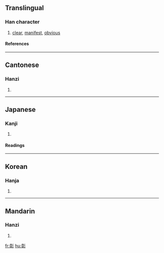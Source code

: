 ==Translingual==
===Han character===
{{Han char|rn=59|rad=彡|as=11|sn=14|four=0242<sub>2</sub>|canj=卜十竹竹竹 (YJHHH)}}
# [[clear]], [[manifest]], [[obvious]]
====References====
{{Han ref|kx=0364.150|dkj=10015|dj=0684.010|hdz=20857.010|uh=5F70|ud=24432|bh=B9FC|bd=47612}}
----
==Cantonese==
===Hanzi===
{{yue-hanzi|jyut=|y=jeung1}}
# {{defn|Cantonese}}
----
==Japanese==
===Kanji===
{{ja-kanji|grade=c|rs=彡11}}
# {{defn|Japanese}} 
====Readings====
{{ja-readings|on=[[しょう]] (shō), [[そう]] (sō)|kun=[[あや]] (aya), [[あきらか]] (akiraka), [[あらわれる]] (arawareru)}}
----
==Korean==
===Hanja===
{{ko-hanja|hangeul=[[창]]|eumhun=|rv=chang|mr=ch'ang|y=chang}}
# {{defn|Korean}}
----
==Mandarin==
===Hanzi===
{{cmn-hanzi|pin=[[zhāng]] ([[zhang1]])|wg=chang<sup>1</sup>}}
# {{defn|Mandarin}}

[[fr:彰]]
[[hu:彰]]